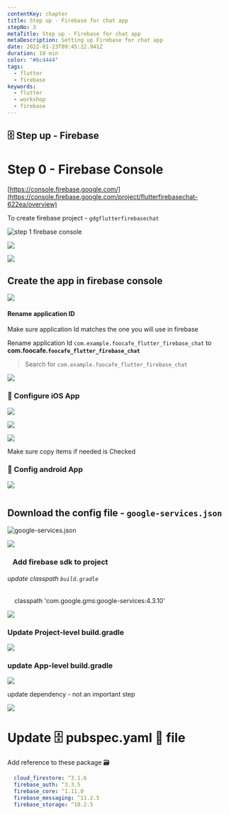 ```yaml
---
contentKey: chapter
title: Step up - Firebase for chat app
stepNo: 3
metaTitle: Step up - Firebase for chat app
metaDescription: Setting up Firebase for chat app
date: 2022-01-23T09:45:22.941Z
duration: 10 min
color: "#6c4444"
tags:
  - flutter
  - firebase
keywords:
  - flutter
  - workshop
  - firebase
---
```

## 🗄️ Step up - Firebase

# Step 0 - Firebase Console

[https://console.firebase.google.com/](https://console.firebase.google.com/project/flutterfirebasechat-622ea/overview)

To create firebase project - `gdgflutterfirebasechat`

![step 1 firebase console](https://res.cloudinary.com/sitecore/image/upload/c_limit,q_80,w_2000/v1643202983/Codelab/flutter_02_chat_Firebase_console_gjvlov.png "step 1 firebase console")

![](https://res.cloudinary.com/sitecore/image/upload/c_limit,q_80,w_2000/v1643203142/Codelab/flutter_02_chat_Firebase_console_step2_lg7jdp.png)

![](https://res.cloudinary.com/sitecore/image/upload/c_limit,q_80,w_2000/v1643203243/Codelab/flutter_02_chat_Firebase_console_step3_zzwxio.png)

## Create the app in firebase console

![](https://res.cloudinary.com/sitecore/image/upload/c_limit,q_80,w_2000/v1643203463/Codelab/flutter_02_chat_Firebase_console_add_app_01_jwfh5m.png)

#### Rename application ID

Make sure application Id matches the one you will use in firebase

Rename application Id `com.example.foocafe_flutter_firebase_chat` to **com.foocafe.`foocafe_flutter_firebase_chat`** 

> Search for `com.example.foocafe_flutter_firebase_chat`

![](https://res.cloudinary.com/sitecore/image/upload/c_limit,q_80,w_2000/v1643204067/Codelab/flutter_02_chat_Firebase_console_add_app_02_f5pyvh.png)

### 📲 Configure iOS App

![](https://lh5.googleusercontent.com/ch4QeXzcXOkA1wmmyy5-eQfxQaiYDZawj6cvDUyPjj2ci2G26s2Ru1fuBQntPbCIW1Gzjm9KPZFQs6ujTdeUVyQtlK0sgXar89Fw_Bqq3p0akCMgT-rFHJTbFi89nnukIRwj1nUY)

![](https://lh4.googleusercontent.com/OXIVPqVUsTZxvQSCsAoNC1QN1leLpnUP4mtm6yzQsApDOR-JYM9lUzpPaGTpmamq6JRI1mAQi2YOu1ptH_0Gv3R5t67iPfKub7XkcHiM3vV2YR2hANAp551YJEZo4Dujg4ZMCUOu)

![](https://lh4.googleusercontent.com/ahrXXrj4MCFc5FTFrWGYZ6iovavPpr_2Ycf4_Mt-TIITn9YkPqcEYhmhz-gXtaj9fhZmzzz5KTcOAMpNj_4CltGmjo79UifBHKvz2yBXALSXAUjpu-PdHf6Wy2_6bA-LBHdj9_Fc)

Make sure copy items if needed is Checked 

### 📲 Config android App

![](https://res.cloudinary.com/sitecore/image/upload/c_limit,q_80,w_2000/v1643204202/Codelab/flutter_02_chat_Firebase_console_add_app_03_lpjkap.png)

![]()

## Download the config file - `google-services.json`

![google-services.json](https://res.cloudinary.com/sitecore/image/upload/c_limit,q_80,w_2000/v1643204297/Codelab/flutter_02_chat_Firebase_console_add_app_04_ex1oad.png "google-services.json")

![](https://res.cloudinary.com/sitecore/image/upload/c_limit,q_80,w_2000/v1643204556/Codelab/flutter_02_chat_Firebase_console_add_google_services_05_azsoba.png)

###    Add firebase sdk to project

###### update classpath `build.gradle`

    classpath 'com.google.gms:google-services:4.3.10'

![](https://res.cloudinary.com/sitecore/image/upload/c_limit,q_80,w_2000/v1643205121/Codelab/flutter_02_chat_Firebase_console_add_google_services_06_efsaxn.png)

### Update Project-level build.gradle

![](https://res.cloudinary.com/sitecore/image/upload/c_limit,q_80,w_2000/v1643205251/Codelab/flutter_02_chat_Firebase_console_add_google_services_07_vfa2rn.png)

### update App-level build.gradle



![](https://res.cloudinary.com/sitecore/image/upload/c_limit,q_80,w_2000/v1643207025/Codelab/flutter_02_chat_Firebase_console_add_google_services_08_ctsijy.png)

update dependency - not an important step

![](https://res.cloudinary.com/sitecore/image/upload/c_limit,q_80,w_2000/v1643207150/Codelab/flutter_02_chat_Firebase_console_add_google_services_09_vofd6i.png)

# Update 🗄️ pubspec.yaml 📄 file

Add reference to these package 🗃️

```yaml
  cloud_firestore: ^3.1.6 
  firebase_auth: ^3.3.5
  firebase_core: ^1.11.0
  firebase_messaging: ^11.2.5
  firebase_storage: ^10.2.5
```